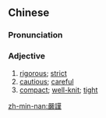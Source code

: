 {{also|严谨}}
==Chinese==
{{zh-forms|s=严谨}}

===Pronunciation===
{{zh-pron
|m=yánjǐn
|c=jim4 gan2
|h=pfs=ngiàm-kiún
|mn=giâm-kín
|cat=a
}}

===Adjective===
{{zh-adj}}

# [[rigorous]]; [[strict]]
# [[cautious]]; [[careful]]
# [[compact]]; [[well-knit]]; [[tight]]

[[zh-min-nan:嚴謹]]